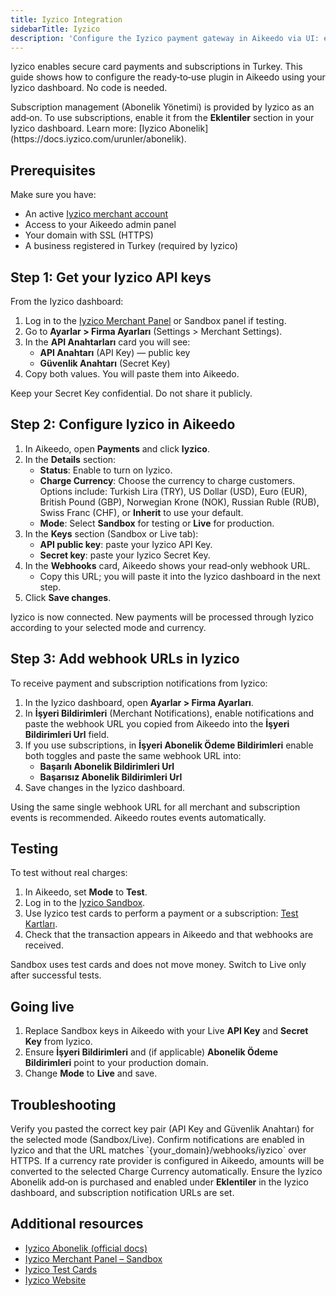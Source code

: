 ```yaml
---
title: Iyzico Integration
sidebarTitle: Iyzico
description: 'Configure the Iyzico payment gateway in Aikeedo via UI: enter keys, set currency, and add webhooks. No coding required.'
---
```


Iyzico enables secure card payments and subscriptions in Turkey. This guide shows how to configure the ready‑to‑use plugin in Aikeedo using your Iyzico dashboard. No code is needed.

<Note>
  Subscription management (Abonelik Yönetimi) is provided by Iyzico as an add‑on. To use subscriptions, enable it from the <strong>Eklentiler</strong> section in your Iyzico dashboard. Learn more: [Iyzico Abonelik](https://docs.iyzico.com/urunler/abonelik).
 </Note>

## Prerequisites

Make sure you have:

- An active [Iyzico merchant account](https://www.iyzico.com/)
- Access to your Aikeedo admin panel
- Your domain with SSL (HTTPS)
- A business registered in Turkey (required by Iyzico)

## Step 1: Get your Iyzico API keys

From the Iyzico dashboard:

1. Log in to the [Iyzico Merchant Panel](https://merchant.iyzipay.com/login) or Sandbox panel if testing.
2. Go to **Ayarlar > Firma Ayarları** (Settings > Merchant Settings).
3. In the **API Anahtarları** card you will see:
   - **API Anahtarı** (API Key) — public key
   - **Güvenlik Anahtarı** (Secret Key)
4. Copy both values. You will paste them into Aikeedo.

<Warning>
  Keep your Secret Key confidential. Do not share it publicly.
</Warning>

## Step 2: Configure Iyzico in Aikeedo

1. In Aikeedo, open **Payments** and click **Iyzico**.
2. In the **Details** section:
   - **Status**: Enable to turn on Iyzico.
   - **Charge Currency**: Choose the currency to charge customers. Options include: Turkish Lira (TRY), US Dollar (USD), Euro (EUR), British Pound (GBP), Norwegian Krone (NOK), Russian Ruble (RUB), Swiss Franc (CHF), or **Inherit** to use your default.
   - **Mode**: Select **Sandbox** for testing or **Live** for production.
3. In the **Keys** section (Sandbox or Live tab):
   - **API public key**: paste your Iyzico API Key.
   - **Secret key**: paste your Iyzico Secret Key.
4. In the **Webhooks** card, Aikeedo shows your read‑only webhook URL.
   - Copy this URL; you will paste it into the Iyzico dashboard in the next step.
5. Click **Save changes**.

<Check>
  Iyzico is now connected. New payments will be processed through Iyzico according to your selected mode and currency.
</Check>

## Step 3: Add webhook URLs in Iyzico

To receive payment and subscription notifications from Iyzico:

1. In the Iyzico dashboard, open **Ayarlar > Firma Ayarları**.
2. In **İşyeri Bildirimleri** (Merchant Notifications), enable notifications and paste the webhook URL you copied from Aikeedo into the **İşyeri Bildirimleri Url** field.
3. If you use subscriptions, in **İşyeri Abonelik Ödeme Bildirimleri** enable both toggles and paste the same webhook URL into:
   - **Başarılı Abonelik Bildirimleri Url**
   - **Başarısız Abonelik Bildirimleri Url**
4. Save changes in the Iyzico dashboard.

<Tip>
  Using the same single webhook URL for all merchant and subscription events is recommended. Aikeedo routes events automatically.
</Tip>

## Testing

To test without real charges:

1. In Aikeedo, set **Mode** to **Test**.
2. Log in to the [Iyzico Sandbox](https://sandbox-merchant.iyzipay.com/).
3. Use Iyzico test cards to perform a payment or a subscription: [Test Kartları](https://docs.iyzico.com/ek-bilgiler/test-kartlari).
4. Check that the transaction appears in Aikeedo and that webhooks are received.

<Note>
  Sandbox uses test cards and does not move money. Switch to Live only after successful tests.
</Note>

## Going live

1. Replace Sandbox keys in Aikeedo with your Live **API Key** and **Secret Key** from Iyzico.
2. Ensure **İşyeri Bildirimleri** and (if applicable) **Abonelik Ödeme Bildirimleri** point to your production domain.
3. Change **Mode** to **Live** and save.

## Troubleshooting

<AccordionGroup>
<Accordion title="Invalid API credentials">
  Verify you pasted the correct key pair (API Key and Güvenlik Anahtarı) for the selected mode (Sandbox/Live).
</Accordion>

<Accordion title="No webhooks received">
  Confirm notifications are enabled in Iyzico and that the URL matches `{your_domain}/webhooks/iyzico` over HTTPS.
</Accordion>

<Accordion title="Currency or amount mismatch">
  If a currency rate provider is configured in Aikeedo, amounts will be converted to the selected Charge Currency automatically.
</Accordion>

<Accordion title="Subscriptions not created">
  Ensure the Iyzico Abonelik add‑on is purchased and enabled under <strong>Eklentiler</strong> in the Iyzico dashboard, and subscription notification URLs are set.
</Accordion>
</AccordionGroup>

## Additional resources

- [Iyzico Abonelik (official docs)](https://docs.iyzico.com/urunler/abonelik)
- [Iyzico Merchant Panel – Sandbox](https://sandbox-merchant.iyzipay.com/)
- [Iyzico Test Cards](https://docs.iyzico.com/ek-bilgiler/test-kartlari)
- [Iyzico Website](https://www.iyzico.com/)
